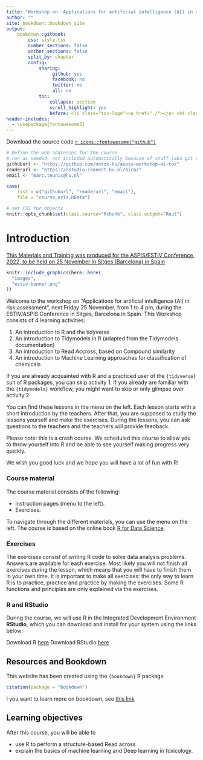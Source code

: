 ```yaml
---
title: "Workshop on 'Applications for artificial intelligence (AI) in risk assessment' (AiRA)"
author: ""
site: bookdown::bookdown_site
output: 
    bookdown::gitbook:
        css: style.css
        number_sections: false
        anchor_sections: false
        split_by: chapter
        config:
            sharing:
                 github: yes
                 facebook: no
                 twitter: no
                 all: no
            toc:
                collapse: section
                scroll_highlight: yes
                before: <li class="toc-logo"><a href="./"></a> <h4 class=".paddingtitel ">AI in Risk Assessment (AiRA) </h2></li>
header-includes:
  - \usepackage{fontawesome5}
---
```


Download the source code [`r icons::fontawesome("github")`](https://github.com/ontox-hu/aspis-workshop-ai-tox)


```r
# Define the web addresses for the course
# run as needed, not included automatically because of stuff (aka git complains)
githuburl <- "https://github.com/ontox-hu/aspis-workshop-ai-tox"
readerurl <- "https://rstudio-connect.hu.nl/aira/"
email <- "marc.teunis@hu.nl"

save(
    list = c("githuburl", "readerurl", "email"), 
    file = "course_urls.RData")
```


```r
# set CSS for objects
knitr::opts_chunk$set(class.source="Rchunk", class.output="Rout")
```

# Introduction {-}

[This Materials and Training was produced for the ASPIS/ESTIV Conference, 2022, to be held on 25 November in Sitges (Barcelona) in Spain](https://estiv.org/congress2022/)

```r
knitr::include_graphics(here::here(
  "images",
  "estiv-banner.png"
))
```


Welcome to the workshop on "Applications for artificial intelligence (AI) in risk assessment", next Friday 25 November, from 1 to 4 pm, during the ESTIV/ASPIS Conference in Sitges, Barcelona in Spain. This Workshop consists of 4 learning activities:

 1. An introduction to R and the tidyverse
 1. An introduction to Tidymodels in R (adapted from the Tidymodels documentation)
 1. An introduction to Read Accross, based on Compound similarity
 1. An introduction to Machine Learning approaches for classification of chemicals

If you are already acquainted with R and a practiced user of the `{tidyverse}` suit of R packages, you can skip activity 1. 
If you already are familiar with the `{tidymodels}` workflow, you might want to skip or only glimpse over activity 2.


You can find these lessons in the menu on the left. Each lesson starts with a short introduction by the teachers. After that, you are supposed to study the lessons yourself and make the exercises. During the lessons, you can ask questions to the teachers and the teachers will provide feedback. 

Please note: this is a crash course. We scheduled this course to allow you to throw yourself into R and be able to see yourself making progress very quickly. 

We wish you good luck and we hope you will have a lot of fun with R!

### Course material

The course material consists of the following:

- Instruction pages (menu to the left). 
- Exercises.

To navigate through the different materials, you can use the menu on the left. The course is based on the online book [R for Data Science](https://r4ds.had.co.nz/index.html).


### Exercises

The exercises consist of writing R code to solve data analysis problems. Answers are available for each exercise. Most likely you will not finish all exercises during the lesson, which means that you will have to finish them in your own time. It is important to make all exercises: the only way to learn R is to practice, practice and practice by making the exercises. Some R functions and principles are only explained via the exercises.


### R and RStudio

During the course, we will use R in the Integrated Development Environment  **RStudio**, which you can download and install for your system using the links below:

Download R [here](https://cran.r-project.org/)
Download RStudio [here](https://posit.co/download/rstudio-desktop/)

## Resources and Bookdown
This website has been created using the `{bookdown}` R package

```r
citation(package = "bookdown")
```
I you want to learn more on bookdown, see [this link](https://bookdown.org/)

## Learning objectives

After this course, you will be able to 

- use R to perform a structure-based Read across
- explain the basics of machine learning and Deep learning in toxicology.
